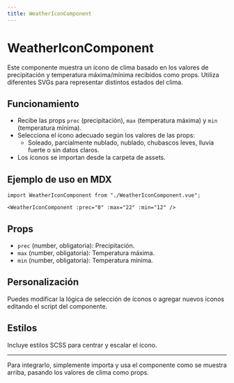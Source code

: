 ```yaml
---
title: WeatherIconComponent
---
```


# WeatherIconComponent

Este componente muestra un ícono de clima basado en los valores de precipitación y temperatura máxima/mínima recibidos como props. Utiliza diferentes SVGs para representar distintos estados del clima.

## Funcionamiento

- Recibe las props `prec` (precipitación), `max` (temperatura máxima) y `min` (temperatura mínima).
- Selecciona el ícono adecuado según los valores de las props:
  - Soleado, parcialmente nublado, nublado, chubascos leves, lluvia fuerte o sin datos claros.
- Los íconos se importan desde la carpeta de assets.

## Ejemplo de uso en MDX

```mdx
import WeatherIconComponent from "./WeatherIconComponent.vue";

<WeatherIconComponent :prec="0" :max="22" :min="12" />
```

## Props

- `prec` (number, obligatoria): Precipitación.
- `max` (number, obligatoria): Temperatura máxima.
- `min` (number, obligatoria): Temperatura mínima.

## Personalización

Puedes modificar la lógica de selección de íconos o agregar nuevos íconos editando el script del componente.

## Estilos

Incluye estilos SCSS para centrar y escalar el ícono.

---

Para integrarlo, simplemente importa y usa el componente como se muestra arriba, pasando los valores de clima como props.
